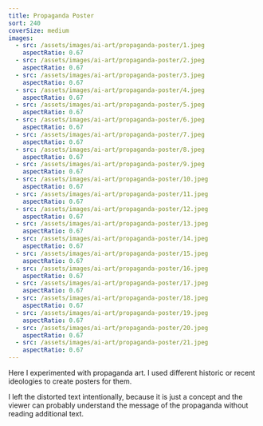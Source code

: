 ```yaml
---
title: Propaganda Poster
sort: 240
coverSize: medium
images:
  - src: /assets/images/ai-art/propaganda-poster/1.jpeg
    aspectRatio: 0.67
  - src: /assets/images/ai-art/propaganda-poster/2.jpeg
    aspectRatio: 0.67
  - src: /assets/images/ai-art/propaganda-poster/3.jpeg
    aspectRatio: 0.67
  - src: /assets/images/ai-art/propaganda-poster/4.jpeg
    aspectRatio: 0.67
  - src: /assets/images/ai-art/propaganda-poster/5.jpeg
    aspectRatio: 0.67
  - src: /assets/images/ai-art/propaganda-poster/6.jpeg
    aspectRatio: 0.67
  - src: /assets/images/ai-art/propaganda-poster/7.jpeg
    aspectRatio: 0.67
  - src: /assets/images/ai-art/propaganda-poster/8.jpeg
    aspectRatio: 0.67
  - src: /assets/images/ai-art/propaganda-poster/9.jpeg
    aspectRatio: 0.67
  - src: /assets/images/ai-art/propaganda-poster/10.jpeg
    aspectRatio: 0.67
  - src: /assets/images/ai-art/propaganda-poster/11.jpeg
    aspectRatio: 0.67
  - src: /assets/images/ai-art/propaganda-poster/12.jpeg
    aspectRatio: 0.67
  - src: /assets/images/ai-art/propaganda-poster/13.jpeg
    aspectRatio: 0.67
  - src: /assets/images/ai-art/propaganda-poster/14.jpeg
    aspectRatio: 0.67
  - src: /assets/images/ai-art/propaganda-poster/15.jpeg
    aspectRatio: 0.67
  - src: /assets/images/ai-art/propaganda-poster/16.jpeg
    aspectRatio: 0.67
  - src: /assets/images/ai-art/propaganda-poster/17.jpeg
    aspectRatio: 0.67
  - src: /assets/images/ai-art/propaganda-poster/18.jpeg
    aspectRatio: 0.67
  - src: /assets/images/ai-art/propaganda-poster/19.jpeg
    aspectRatio: 0.67
  - src: /assets/images/ai-art/propaganda-poster/20.jpeg
    aspectRatio: 0.67
  - src: /assets/images/ai-art/propaganda-poster/21.jpeg
    aspectRatio: 0.67
---
```


Here I experimented with propaganda art. I used different historic or recent ideologies to create posters for them.

I left the distorted text intentionally, because it is just a concept and the viewer can probably understand the message of the propaganda without reading additional text.
